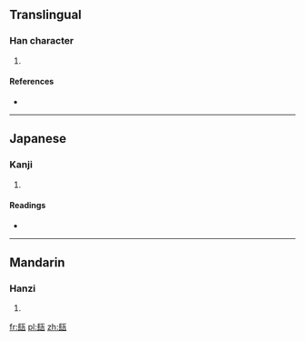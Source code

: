 ==Translingual==

===Han character===
{{Han char|rn=98|rad=瓦|as=07|sn=12|four=|canj=尸戈一女弓 (SIMVN)}}

# {{defn|Han|sort=瓦07}}

====References====
* {{Han ref|kx=0749.230|dkj=21509|dj=1158.050|hdz=21425.070|uh=74FA|ud=29946}}

----

==Japanese==

===Kanji===
{{ja-kanji|grade=|rs=瓦07}}

# {{defn|lang=ja|sort=瓦07}}

====Readings====
* {{ja-readings|on=[[ちょう]] (chō), [[じょう]] (jō)|kun=[[かめ]] (kame)|nanori=}}

----

==Mandarin==

===Hanzi===
{{cmn-hanzi|pin=[[cháng]] ([[chang2]])|wg=ch'ang<sup>2</sup>}}

# {{defn|lang=cmn|sort=瓦07}}

[[fr:瓺]]
[[pl:瓺]]
[[zh:瓺]]